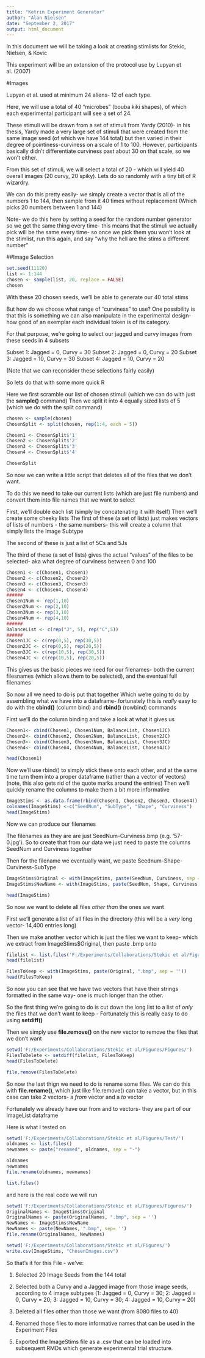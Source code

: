 ```yaml
---
title: "Ketrin Experiment Generator"
author: "Alan Nielsen"
date: "September 2, 2017"
output: html_document
---
```


In this document we will be taking a look at creating stimlists for Stekic, Nielsen, & Kovic

This experiment will be an extension of the protocol use by Lupyan et al. (2007)

#Images

Lupyan et al. used at minimum 24 aliens- 12 of each type.

Here, we will use a total of 40 "microbes" (bouba kiki shapes), of which each experimental participant will see a set of 24.

These stimuli will be drawn from a set of stimuli from Yardy (2010)- in his thesis, Yardy made a very large set of stimuli that were created from the same image seed (of which we have 144 total) but then varied in their degree of pointiness-curviness on a scale of 1 to 100. However, participants basically didn't differentiate curviness past about 30 on that scale, so we won't either.

From this set of stimuli, we will select a total of 20 - which will yield 40 overall images (20 curvy, 20 spiky). Lets do so randomly with a tiny bit of R wizardry.

We can do this pretty easily- we simply create a vector that is all of the numbers 1 to 144, then sample from it 40 times without replacement (Which picks 20 numbers between 1 and 144)

Note- we do this here by setting a seed for the random number generator so we get the same thing every time- this means that the stimuli we actually pick will be the same every time- so once we pick them you won't look at the stimlist, run this again, and say "why the hell are the stims a different number"

##Image Selection

```r
set.seed(11120)
list <- 1:144
chosen <- sample(list, 20, replace = FALSE)
chosen
```

With these 20 chosen seeds, we'll be able to generate our 40 total stims

But how do we choose what range of "curviness" to use? One possibility is that this is something we can also manipulate in the experimental design- how good of an exemplar each individual token is of its category.

For that purpose, we're going to select our jagged and curvy images from these seeds in 4 subsets

Subset 1: Jagged = 0, Curvy = 30
Subset 2: Jagged = 0, Curvy = 20
Subset 3: Jagged = 10, Curvy = 30
Subset 4: Jagged = 10, Curvy = 20

(Note that we can reconsider these selections fairly easily)

So lets do that with some more quick R

Here we first scramble our list of chosen stimuli (which we can do with just the **sample()** command)
Then we split it into 4 equally sized lists of 5 (which we do with the split command)
```r
chosen <- sample(chosen)
ChosenSplit <- split(chosen, rep(1:4, each = 5))

Chosen1 <- ChosenSplit$'1'
Chosen2 <- ChosenSplit$'2'
Chosen3 <- ChosenSplit$'3'
Chosen4 <- ChosenSplit$'4'

ChosenSplit
```

So now we can write a little script that deletes all of the files that we don't want.

To do this we need to take our current lists (which are just file numbers) and convert them into file names that we want to select

First, we'll double each list (simply by concatenating it with itself)
Then we'll create some cheeky lists 
  The first of these (a set of lists) just makes vectors of lists of numbers - the same numbers- this will create a column   that simply lists the Image Subtype
  
  The second of these is just a list of 5Cs and 5Js
  
  The third of these (a set of lists) gives the actual "values" of the files to be selected- aka what       degree of curviness between 0 and 100

```r
Chosen1 <- c(Chosen1, Chosen1)
Chosen2 <- c(Chosen2, Chosen2)
Chosen3 <- c(Chosen3, Chosen3)
Chosen4 <- c(Chosen4, Chosen4)
######
Chosen1Num <- rep(1,10)
Chosen2Num <- rep(2,10)
Chosen3Num <- rep(3,10)
Chosen4Num <- rep(4,10)
######
BalanceList <- c(rep("J", 5), rep("C",5))
######
Chosen1JC <- c(rep(0,5), rep(30,5))
Chosen2JC <- c(rep(0,5), rep(20,5))
Chosen3JC <- c(rep(10,5), rep(30,5))
Chosen4JC <- c(rep(10,5), rep(20,5))

```

This gives us the basic pieces we need for our filenames- both the current filesnames (which allows them to be selected), and the eventual full filenames

So now all we need to do is put that together
Which we're going to do by assembling what we have into a dataframe- fortunately this is *really* easy to do with the **cbind()** (column bind) and **rbind()** (rowbind) commands

First we'll do the column binding and take a look at what it gives us
```r

Chosen1<- cbind(Chosen1, Chosen1Num, BalanceList, Chosen1JC)
Chosen2<- cbind(Chosen2, Chosen2Num, BalanceList, Chosen2JC)
Chosen3<- cbind(Chosen3, Chosen3Num, BalanceList, Chosen3JC)
Chosen4<- cbind(Chosen4, Chosen4Num, BalanceList, Chosen4JC)

head(Chosen1)

```

Now we'll use rbind() to simply stick these onto each other, and at the same time turn them into a proper dataframe (rather than a vector of vectors) (note, this also gets rid of the quote marks around the entries)
Then we'll quickly rename the columns to make them a bit more informative


```r
ImageStims <- as.data.frame(rbind(Chosen1, Chosen2, Chosen3, Chosen4))
colnames(ImageStims) <-c("SeedNum", "SubType", "Shape", "Curviness")
head(ImageStims)
```

Now we can produce our filenames

The filenames as they are are just SeedNum-Curviness.bmp (e.g. '57-0.jpg'). So to create that from our data we just need to paste the columns SeedNum and Curviness together

Then for the filename we eventually want, we paste Seednum-Shape-Curviness-SubType

```r

ImageStims$Original <- with(ImageStims, paste(SeedNum, Curviness, sep = '-'))
ImageStims$NewName <- with(ImageStims, paste(SeedNum, Shape, Curviness, SubType, sep = '-'))

head(ImageStims)

```

So now we want to delete all files *other than* the ones we want

First we'll generate a list of all files in the directory (this will be a *very* long vector- 14,400 entries long)

Then we make another vector which is just the files we want to keep- which we extract from ImageStims$Original, then paste .bmp onto

```r
filelist <- list.files('F:/Experiments/Collaborations/Stekic et al/Figures/Figures/') ## we will use the actual directory when we do this for real
head(filelist)

FilesToKeep <- with(ImageStims, paste(Original, ".bmp", sep = ''))
head(FilesToKeep)
```

So now you can see that we have two vectors that have their strings formatted in the same way- one is much longer than the other.

So the first thing we're going to do is cut down the long list to a list of *only* the files that we don't want to keep - Fortunately this is really easy to do using **setdiff()**

Then we simply use **file.remove()** on the new vector to remove the files that we don't want

```r
setwd('F:/Experiments/Collaborations/Stekic et al/Figures/Figures/')
FilesToDelete <- setdiff(filelist, FilesToKeep)
head(FilesToDelete)

file.remove(FilesToDelete)
```
So now the last thign we need to do is rename some files.
We can do this with **file.rename()**, which just like file.remove() can take a vector, but in this case can take 2 vectors- a *from* vector and a *to* vector

Fortunately we already have our from and to vectors- they are part of our ImageList dataframe

Here is what I tested on
```r
setwd('F:/Experiments/Collaborations/Stekic et al/Figures/Test/')
oldnames <- list.files()
newnames <- paste("renamed", oldnames, sep = "-")

oldnames
newnames
file.rename(oldnames, newnames)

list.files()
```

and here is the real code we will run

```r
setwd('F:/Experiments/Collaborations/Stekic et al/Figures/Figures/')
OriginalNames <- ImageStims$Original
OriginalNames <- paste(OriginalNames, ".bmp", sep = '')
NewNames <- ImageStims$NewName
NewNames <- paste(NewNames, ".bmp", sep= '')
file.rename(OriginalNames, NewNames)

setwd('F:/Experiments/Collaborations/Stekic et al/Figures/')
write.csv(ImageStims, "ChosenImages.csv")

```


So that's it for this File - we've:

1) Selected 20 Image Seeds from the 144 total

2) Selected both a Curvy and a Jagged image from those image seeds, according to 4 image subtypes (1: Jagged = 0, Curvy = 30; 2: Jagged = 0, Curvy = 20; 3: Jagged = 10, Curvy = 30; 4: Jagged = 10, Curvy = 20)

3) Deleted all files other than those we want (from 8080 files to 40)

4) Renamed those files to more informative names that can be used in the Experiment Files

5) Exported the ImageStims file as a .csv that can be loaded into subsequent RMDs which generate experimental trial structure.













